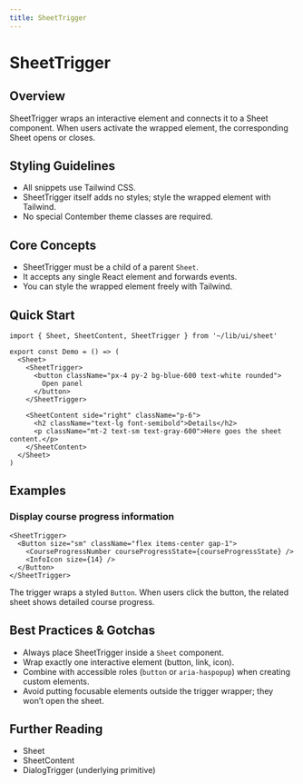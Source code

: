 ```yaml
---
title: SheetTrigger
---
```


<!-- Edited by human: false -->
<!-- Examples count: 2 -->
<!-- Source examples: 0 -->
<!-- Playground examples: 0 -->
<!-- External examples: 2 -->
<!-- Import examples: 2 -->

# SheetTrigger

## Overview
SheetTrigger wraps an interactive element and connects it to a Sheet component.
When users activate the wrapped element, the corresponding Sheet opens or closes.

## Styling Guidelines
* All snippets use Tailwind CSS.
* SheetTrigger itself adds no styles; style the wrapped element with Tailwind.
* No special Contember theme classes are required.

## Core Concepts
* SheetTrigger must be a child of a parent `Sheet`.
* It accepts any single React element and forwards events.
* You can style the wrapped element freely with Tailwind.

## Quick Start
```tsx
import { Sheet, SheetContent, SheetTrigger } from '~/lib/ui/sheet'

export const Demo = () => (
  <Sheet>
    <SheetTrigger>
      <button className="px-4 py-2 bg-blue-600 text-white rounded">
        Open panel
      </button>
    </SheetTrigger>

    <SheetContent side="right" className="p-6">
      <h2 className="text-lg font-semibold">Details</h2>
      <p className="mt-2 text-sm text-gray-600">Here goes the sheet content.</p>
    </SheetContent>
  </Sheet>
)
```

## Examples

### Display course progress information
```tsx
<SheetTrigger>
  <Button size="sm" className="flex items-center gap-1">
    <CourseProgressNumber courseProgressState={courseProgressState} />
    <InfoIcon size={14} />
  </Button>
</SheetTrigger>
```
The trigger wraps a styled `Button`.
When users click the button, the related sheet shows detailed course progress.

## Best Practices & Gotchas
* Always place SheetTrigger inside a `Sheet` component.
* Wrap exactly one interactive element (button, link, icon).
* Combine with accessible roles (`button` or `aria-haspopup`) when creating custom elements.
* Avoid putting focusable elements outside the trigger wrapper; they won’t open the sheet.

## Further Reading
* Sheet
* SheetContent
* DialogTrigger (underlying primitive)

<!-- End of Generated Documentation -->
